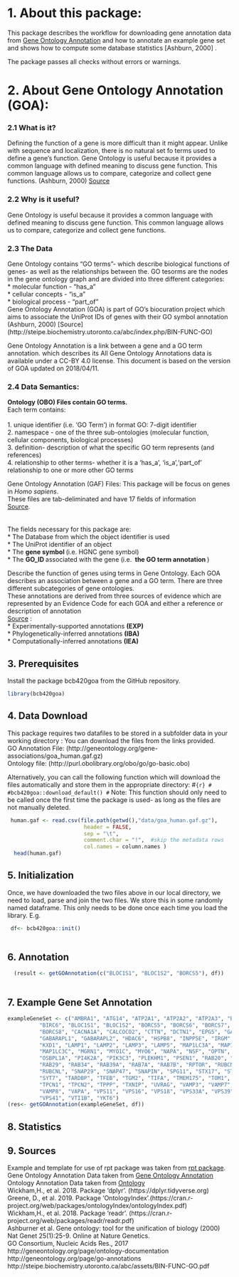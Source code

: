 # 1. About this package:
This package describes the workflow for downloading gene annotation data from [Gene Ontology Annotation](http://www.geneontology.org Gene Ontology Annotation) and how to annotate an example gene set and shows how to compute some database statistics [Ashburn, 2000] .

The package passes all checks without errors or warnings.


# 2. About Gene Ontology Annotation (GOA):
###   2.1  What is it?

Defining the function of a gene is more difficult than it might appear. Unlike with sequence and localization, there is no natural set fo terms used to define a gene's function. Gene Ontology is useful because it provides a common language with defined meaning to discuss gene function. This common language allows us to compare, categorize and collect gene functions. (Ashburn, 2000) [Source](http://steipe.biochemistry.utoronto.ca/abc/assets/BIN-FUNC-GO.pdf) 

###   2.2  Why is it useful?

Gene Ontology is useful because it provides a common language with defined meaning to discuss gene function. This common language allows us to compare, categorize and collect gene functions.


### 2.3 The Data
Gene Ontology contains "GO terms"- which describe biological functions of genes- as well as the
relationships between the. GO tesorms are the nodes in the gene ontology graph and are divided into three different categories: <br>
 * molecular function  - "has_a" <br>
 * cellular concepts - "is_a" <br>
 * biological process - "part_of" <br>
Gene Ontology Annotation (GOA) is part of GO's biocuration project which aims to associate the UniProt IDs of genes with their GO symbol annotation (Ashburn, 2000)
[Source] (http://steipe.biochemistry.utoronto.ca/abc/index.php/BIN-FUNC-GO)

Gene Ontology Annotation is a link between a gene and a GO term annotation. 
which describes its 
All Gene Ontology Annotations data is available under a CC-BY 4.0 license. This document is based on the version of GOA updated on 2018/04/11. 

### 2.4 Data Semantics:
<b>Ontology (OBO) Files contain GO terms.</b> <br>
Each term contains: <br>
<br>
1. unique identifier (i.e. 'GO Term') in format GO: 7-digit identifier<br>
2. namespace - one of the three sub-ontologies (molecular function, cellular components, biological processes)<br>
3. definition- description of what the specific GO term represents (and references) <br>
4.  relationship to other terms- whether it is a 'has_a', 'is_a','part_of' relationship to one or more other GO terms<br>

Gene Ontology Annotation (GAF) Files:
This package will be focus on genes in <i>Homo sapiens</i>.<br>
These files are tab-deliminated and have 17 fields of information <br> [Source](http://geneontology.org/page/go-annotation-file-gaf-format-21).<br>
<br>
<br>
The fields necessary for this package are:<br>
* The Database from which the object identifier is used <br>
* The UniProt identifier of an object <br>
* The <b> gene symbol </b> (i.e. HGNC gene symbol) <br>
* The <b> GO_ID </b> associated with the gene (i.e. <b> the GO term annotation </b>) <br>

Describe the function of genes using terms in Gene Ontology. Each GOA describes an association between a gene and a GO term. There are three different subcategories of gene ontologies. <br>
These annotations are derived from three sources of evidence which are represented by an Evidence Code for each GOA and either a reference or description of annotation <br>
[Source](http://geneontology.org/page/go-annotations ) : <br>
* Experimentally-supported annotations <b> (EXP) </b> <br> 
* Phylogenetically-inferred annotations <b> (IBA) </b> <br>
* Computationally-inferred annotations <b> (IEA) </b> <br>

## 3. Prerequisites
Install the package bcb420goa from the GitHub repository.
```r
library(bcb420goa)
```

## 4. Data Download
This package requires two datafiles to be stored in a subfolder data in your working directory :
You can download the files from the links provided. <br>
GO Annotation File: (http://geneontology.org/gene-associations/goa_human.gaf.gz) <br>
Ontology file: (http://purl.obolibrary.org/obo/go/go-basic.obo) <br>

Alternatively, you can call the following function which will download the files 
automatically and store them in the appropriate directory:
#```{r}
# #bcb420goa::download_default()
#```
Note: This function should only need to be called once the first time the package is used- as 
long as the files are not manually deleted.
```r
 human.gaf <- read.csv(file.path(getwd(),"data/goa_human.gaf.gz"),
                        header = FALSE,
                        sep = "\t",
                        comment.char = "!",  #skip the metadata rows
                        col.names = column.names )
  head(human.gaf)
```


## 5. Initialization
Once, we have downloaded the two files above in our local directory, we need to load, parse and 
join the two files. We store this in some randomly named dataframe. This only needs to be done
once each time you load the library.  E.g.
```r
 df<- bcb420goa::init()
 
```

## 6. Annotation

```r
  (result <- getGOAnnotation(c("BLOC1S1", "BLOC1S2", "BORCS5"), df))
  
```

## 7. Example Gene Set Annotation

```r
exampleGeneSet <- c("AMBRA1", "ATG14", "ATP2A1", "ATP2A2", "ATP2A3", "BECN1", "BECN2",
          "BIRC6", "BLOC1S1", "BLOC1S2", "BORCS5", "BORCS6", "BORCS7",
          "BORCS8", "CACNA1A", "CALCOCO2", "CTTN", "DCTN1", "EPG5", "GABARAP",
          "GABARAPL1", "GABARAPL2", "HDAC6", "HSPB8", "INPP5E", "IRGM",
          "KXD1", "LAMP1", "LAMP2", "LAMP3", "LAMP5", "MAP1LC3A", "MAP1LC3B",
          "MAP1LC3C", "MGRN1", "MYO1C", "MYO6", "NAPA", "NSF", "OPTN",
          "OSBPL1A", "PI4K2A", "PIK3C3", "PLEKHM1", "PSEN1", "RAB20", "RAB21",
          "RAB29", "RAB34", "RAB39A", "RAB7A", "RAB7B", "RPTOR", "RUBCN",
          "RUBCNL", "SNAP29", "SNAP47", "SNAPIN", "SPG11", "STX17", "STX6",
          "SYT7", "TARDBP", "TFEB", "TGM2", "TIFA", "TMEM175", "TOM1",
          "TPCN1", "TPCN2", "TPPP", "TXNIP", "UVRAG", "VAMP3", "VAMP7",
          "VAMP8", "VAPA", "VPS11", "VPS16", "VPS18", "VPS33A", "VPS39",
          "VPS41", "VTI1B", "YKT6")
(res<- getGOAnnotation(exampleGeneSet, df))

```

## 8. Statistics

## 9. Sources
Example and template for use of rpt package was taken from 
[rpt package](https://github.com/hyginn/rpt). <br>
Gene Ontology Annotation Data taken from [Gene Ontology Annotation](http://geneontology.org/page/download-go-annotations)<br>
Ontology Annotation Data taken from [Ontology](http://purl.obolibrary.org/obo/go.obo)<br>
Wickham,H., et al. 2018. Package 'dplyr'. (https://dplyr.tidyverse.org)<br>
Greene, D., et al. 2019. Package 'OntologyIndex'.(https://cran.r-project.org/web/packages/ontologyIndex/ontologyIndex.pdf)<br>
Wickham,H., et al. 2018. Package 'readr'.
(https://cran.r-project.org/web/packages/readr/readr.pdf)<br>
Ashburner et al. Gene ontology: tool for the unification of biology (2000) Nat Genet 25(1):25-9. Online at Nature Genetics.<br>
GO Consortium, Nucleic Acids Res., 2017 <br>
http://geneontology.org/page/ontology-documentation <br>
http://geneontology.org/page/go-annotations <br>
http://steipe.biochemistry.utoronto.ca/abc/assets/BIN-FUNC-GO.pdf <br>
